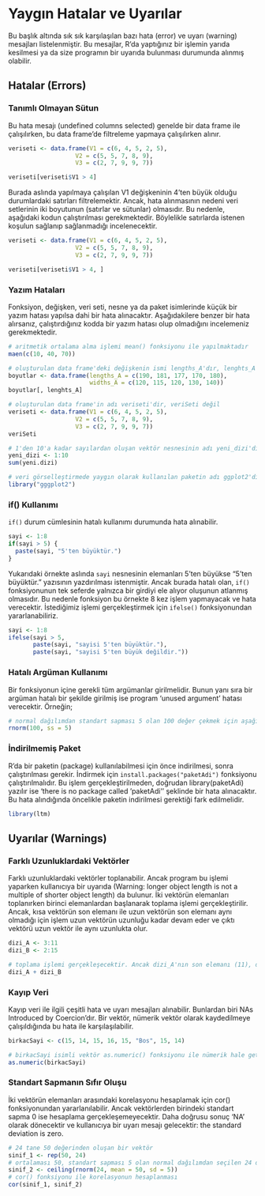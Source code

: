 # Yaygın Hatalar ve Uyarılar

Bu başlık altında sık sık karşılaşılan bazı hata (error) ve uyarı (warning) mesajları listelenmiştir. Bu mesajlar, R'da yaptığınız bir işlemin yarıda kesilmesi ya da size programın bir uyarıda bulunması durumunda alınmış olabilir.

## Hatalar (Errors)

### Tanımlı Olmayan Sütun

Bu hata mesajı (undefined columns selected) genelde bir data frame ile çalışılırken, bu data frame'de filtreleme yapmaya çalışılırken alınır. 

```{r error = TRUE}

veriseti <- data.frame(V1 = c(6, 4, 5, 2, 5),
                   V2 = c(5, 5, 7, 8, 9),
                   V3 = c(2, 7, 9, 9, 7))

veriseti[veriseti$V1 > 4]
```

Burada aslında yapılmaya çalışılan V1 değişkeninin 4'ten büyük olduğu durumlardaki satırları filtrelemektir. Ancak, hata alınmasının nedeni veri setlerinin iki boyutunun (satırlar ve sütunlar) olmasıdır. Bu nedenle, aşağıdaki kodun çalıştırılması gerekmektedir. Böylelikle satırlarda istenen koşulun sağlanıp sağlanmadığı incelenecektir.

```{r error = TRUE}

veriseti <- data.frame(V1 = c(6, 4, 5, 2, 5),
                   V2 = c(5, 5, 7, 8, 9),
                   V3 = c(2, 7, 9, 9, 7))

veriseti[veriseti$V1 > 4, ]
```

### Yazım Hataları

Fonksiyon, değişken, veri seti, nesne ya da paket isimlerinde küçük bir yazım hatası yapılsa dahi bir hata alınacaktır. Aşağıdakilere benzer bir hata alırsanız, çalıştırdığınız kodda bir yazım hatası olup olmadığını incelemeniz gerekmektedir.

```{r error = TRUE}
# aritmetik ortalama alma işlemi mean() fonksiyonu ile yapılmaktadır
maen(c(10, 40, 70))

# oluşturulan data frame'deki değişkenin ismi lengths_A'dır, lenghts_A değil
boyutlar <- data.frame(lengths_A = c(190, 181, 177, 170, 180),
                       widths_A = c(120, 115, 120, 130, 140))
boyutlar[, lenghts_A]

# oluşturulan data frame'in adı veriseti'dir, veriSeti değil
veriseti <- data.frame(V1 = c(6, 4, 5, 2, 5),
                   V2 = c(5, 5, 7, 8, 9),
                   V3 = c(2, 7, 9, 9, 7))
veriSeti

# 1'den 10'a kadar sayılardan oluşan vektör nesnesinin adı yeni_dizi'dir, yeni.dizi değil
yeni_dizi <- 1:10
sum(yeni.dizi)

# veri görselleştirmede yaygın olarak kullanılan paketin adı ggplot2'dir, gggplot2 değil
library("gggplot2")
```

### if() Kullanımı

<code>if()</code> durum cümlesinin hatalı kullanımı durumunda hata alınabilir.

```{r error = TRUE}
sayi <- 1:8
if(sayi > 5) {
  paste(sayi, "5'ten büyüktür.")
}
```

Yukarıdaki örnekte aslında <code>sayi</code> nesnesinin elemanları 5'ten büyükse "5'ten büyüktür." yazısının yazdırılması istenmiştir. Ancak burada hatalı olan, <code>if()</code> fonksiyonunun tek seferde yalnızca bir girdiyi ele alıyor oluşunun atlanmış olmasıdır. Bu nedenle fonksiyon bu örnekte 8 kez işlem yapmayacak ve hata verecektir. İstediğimiz işlemi gerçekleştirmek için <code>ifelse()</code> fonksiyonundan yararlanabiliriz.

```{r error = TRUE}
sayi <- 1:8
ifelse(sayi > 5,
       paste(sayi, "sayisi 5'ten büyüktür."),
       paste(sayi, "sayisi 5'ten büyük değildir."))
```

### Hatalı Argüman Kullanımı

Bir fonksiyonun içine gerekli tüm argümanlar girilmelidir. Bunun yanı sıra bir argüman hatalı bir şekilde girilmiş ise program 'unused argument' hatası verecektir. Örneğin;

```{r error = TRUE}
# normal dağılımdan standart sapması 5 olan 100 değer çekmek için aşağıdaki fonksiyon kullanılabilir. Ancak rnorm() fonksiyonunda standart sapmayı belirtmek için kullanılması gereken argüman sd'dir, ss değil
rnorm(100, ss = 5)
```

### İndirilmemiş Paket

R'da bir paketin (package) kullanılabilmesi için önce indirilmesi, sonra çalıştırılması gerekir. İndirmek için `install.packages("paketAdi")` fonksiyonu çalıştırılmalıdır. Bu işlem gerçekleştirilmeden, doğrudan library(paketAdi) yazılır ise 'there is no package called 'paketAdi'' şeklinde bir hata alınacaktır. Bu hata alındığında öncelikle paketin indirilmesi gerektiği fark edilmelidir.

```{r error = TRUE}
library(ltm)
```

## Uyarılar (Warnings)

### Farklı Uzunluklardaki Vektörler

Farklı uzunluklardaki vektörler toplanabilir. Ancak program bu işlemi yaparken kullanıcıya bir uyarıda (Warning: longer object length is not a multiple of shorter object length) da bulunur. İki vektörün elemanları toplanırken birinci elemanlardan başlanarak toplama işlemi gerçekleştirilir. Ancak, kısa vektörün son elemanı ile uzun vektörün son elemanı aynı olmadığı için işlem uzun vektörün uzunluğu kadar devam eder ve çıktı vektörü uzun vektör ile aynı uzunlukta olur. 

```{r error = TRUE}
dizi_A <- 3:11
dizi_B <- 2:15

# toplama işlemi gerçekleşecektir. Ancak dizi_A'nın son elemanı (11), dizi_B'nin 9. elemanı (10) ile toplandıktan sonra dizi_B'nin 10. elemanı tekrar dizi_A'nın ilk elemanı ile toplanarak işlem devam eder
dizi_A + dizi_B
```

### Kayıp Veri

Kayıp veri ile ilgili çeşitli hata ve uyarı mesajları alınabilir. Bunlardan biri NAs Introduced by Coercion'dır. Bir vektör, nümerik vektör olarak kaydedilmeye çalışıldığında bu hata ile karşılaşılabilir.

```{r error = TRUE}
birkacSayi <- c(15, 14, 15, 16, 15, "Bos", 15, 14)

# birkacSayi isimli vektör as.numeric() fonksiyonu ile nümerik hale getirilebilir. Ancak bu sırada sayısal değeri bulunmayan 6. eleman NA olarak ele alınacaktır
as.numeric(birkacSayi)
```

### Standart Sapmanın Sıfır Oluşu

İki vektörün elemanları arasındaki korelasyonu hesaplamak için cor() fonksiyonundan yararlanılabilir. Ancak vektörlerden birindeki standart sapma 0 ise hesaplama gerçekleşemeyecektir. Daha doğrusu sonuç 'NA' olarak dönecektir ve kullanıcıya bir uyarı mesajı gelecektir: the standard deviation is zero.

```{r error = TRUE}
# 24 tane 50 değerinden oluşan bir vektör
sinif_1 <- rep(50, 24)
# ortalaması 50, standart sapması 5 olan normal dağılımdan seçilen 24 değerin üstündeki kendine en yakın tam sayıya yuvarlanmış halinden oluşan, uzunluğu 24 olan bir vektör
sinif_2 <- ceiling(rnorm(24, mean = 50, sd = 5))
# cor() fonksiyonu ile korelasyonun hesaplanması
cor(sinif_1, sinif_2)
```
